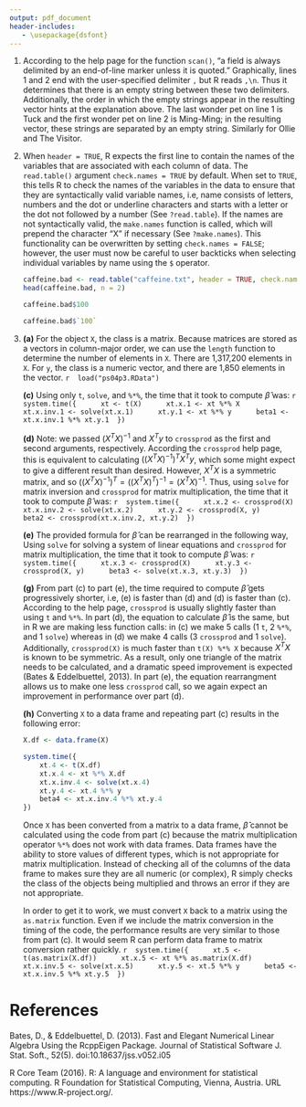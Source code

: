 ```yaml
---
output: pdf_document
header-includes:
   - \usepackage{dsfont}
---
```

\begin{flushright}
Jennifer Chu, Samnang Tep, Ryan Quigley \\
Section 2 \\
Group C \\
MATH 267A
\end{flushright}
\begin{center}
Problem Set 4
\end{center}

1. According to the help page for the function `scan()`, "a field is always delimited by an end-of-line marker unless it is quoted." Graphically, lines 1 and 2 end with the user-specified delimiter `,` but R reads `,\n`. Thus it determines that there is an empty string between these two delimiters. Additionally, the order in which the empty strings appear in the resulting vector hints at the explanation above. The last wonder pet on line 1 is Tuck and the first wonder pet on line 2 is Ming-Ming; in the resulting vector, these strings are separated by an empty string. Similarly for Ollie and The Visitor.  

2. When `header = TRUE`, R expects the first line to contain the names of the variables that are associated with each column of data. The `read.table()` argument `check.names = TRUE` by default. When set to `TRUE`, this tells R to check the names of the variables in the data to ensure that they are syntactically valid variable names, i.e, name consists of letters, numbers and the dot or underline characters and starts with a letter or the dot not followed by a number (See `?read.table`). If the names are not syntactically valid, the `make.names` function is called, which will prepend the character "X" if necessary (See `?make.names`). This functionality can be overwritten by setting `check.names = FALSE`; however, the user must now be careful to user backticks when selecting individual variables by name using the `$` operator.

    ```r
    caffeine.bad <- read.table("caffeine.txt", header = TRUE, check.names = FALSE)
    head(caffeine.bad, n = 2)
    ```
    
    ```r
    caffeine.bad$100
    ```
    
    ```r
    caffeine.bad$`100`
    ```

3. 

    **(a\)**  For the object `X`, the class is a matrix. Because matrices are stored as a vectors in column-major order, we can use the `length` function to determine the number of elements in `X`. There are 1,317,200 elements in `X`. For `y`, the class is a numeric vector, and there are 1,850 elements in the vector.
    ```r
    load("ps04p3.RData")
    ```

    **(c\)**  Using only `t`, `solve`, and `%*%`, the time that it took to compute $\hat{\beta}$ was:
    ```r
    system.time({
    	xt <- t(X)
    	xt.x.1 <- xt %*% X
    	xt.x.inv.1 <- solve(xt.x.1)
    	xt.y.1 <- xt %*% y
    	beta1 <- xt.x.inv.1 %*% xt.y.1
    })
    ```

    **(d\)**  Note: we passed $(X^TX)^{-1}$ and $X^Ty$ to `crossprod` as the first and second arguments, respectively. According the `crossprod` help page, this is equivalent to calculating $((X^TX)^{-1})^T X^Ty$, which some might expect to give a different result than desired. However, $X^TX$ is a symmetric matrix, and so $((X^TX)^{-1})^T = ((X^TX)^T)^{-1} = (X^TX)^{-1}$. Thus, using `solve` for matrix inversion and `crossprod` for matrix multiplication, the time that it took to compute $\hat{\beta}$ was:
    ```r
    system.time({
    	xt.x.2 <- crossprod(X)
    	xt.x.inv.2 <- solve(xt.x.2)
    	xt.y.2 <- crossprod(X, y)
    	beta2 <- crossprod(xt.x.inv.2, xt.y.2)
    })
    ```

    **(e\)**  The provided formula for $\hat{\beta}$ can be rearranged in the following way,
    \begin{align*}
    \hat{\beta} & = (X^T X)^{-1} X^T y \\
    (X^T X) \hat{\beta} & = (X^T X)(X^T X)^{-1} X^T y \\
    (X^T X) \hat{\beta} & = I X^T y \\
    (X^T X) \hat{\beta} & = X^T y 
    \end{align*}
    Using `solve` for solving a system of linear equations and `crossprod` for matrix multiplication, the time that it took to compute $\hat{\beta}$ was:
    ```r
    system.time({
    	xt.x.3 <- crossprod(X)
    	xt.y.3 <- crossprod(X, y)
    	beta3 <- solve(xt.x.3, xt.y.3)
    })
    ```

    **(g\)**  From part (c) to part (e), the time required to compute $\hat{\beta}$ gets progressively shorter, i.e, (e) is faster than (d) and (d) is faster than (c). According to the help page, `crossprod` is usually slightly faster than using `t` and `%*%`. In part (d), the equation to calculate $\hat{\beta}$ is the same, but in R we are making less function calls: in (c) we make 5 calls (1 `t`, 2 `%*%`, and 1 `solve`) whereas in (d) we make 4 calls (3 `crossprod` and 1 `solve`). Additionally, `crossprod(X)` is much faster than `t(X) %*% X` because $X^TX$ is known to be symmetric. As a result, only one triangle of the matrix needs to be calculated, and a dramatic speed improvement is expected (Bates & Eddelbuettel, 2013). In part (e), the equation rearrangment allows us to make one less `crossprod` call, so we again expect an improvement in performance over part (d).

    **(h\)** Converting `X` to a data frame and repeating part (c) results in the following error:
    
    ```r
    X.df <- data.frame(X)
    
    system.time({
    	xt.4 <- t(X.df)
    	xt.x.4 <- xt %*% X.df
    	xt.x.inv.4 <- solve(xt.x.4)
    	xt.y.4 <- xt.4 %*% y
    	beta4 <- xt.x.inv.4 %*% xt.y.4
    })
    ```
    
    Once `X` has been converted from a matrix to a data frame, $\hat{\beta}$ cannot be calculated using the code from part (c) because the matrix multiplication operator `%*%` does not work with data frames. Data frames have the ability to store values of different types, which is not appropriate for matrix multiplication. Instead of checking all of the columns of the data frame to makes sure they are all numeric (or complex), R simply checks the class of the objects being multiplied and throws an error if they are not appropriate.

    In order to get it to work, we must convert `X` back to a matrix using the `as.matrix` function. Even if we include the matrix conversion in the timing of the code, the performance results are very similar to those from part (c). It would seem R can perform data frame to matrix conversion rather quickly.
    ```r
    system.time({
    	xt.5 <- t(as.matrix(X.df))
    	xt.x.5 <- xt %*% as.matrix(X.df)
    	xt.x.inv.5 <- solve(xt.x.5)
    	xt.y.5 <- xt.5 %*% y
    	beta5 <- xt.x.inv.5 %*% xt.y.5
    })
    ```

# References
Bates, D., & Eddelbuettel, D. (2013). Fast and Elegant Numerical Linear Algebra Using the RcppEigen Package.
  Journal of Statistical Software J. Stat. Soft., 52(5). doi:10.18637/jss.v052.i05

R Core Team (2016). R: A language and environment for statistical
  computing. R Foundation for Statistical Computing, Vienna, Austria.
  URL https://www.R-project.org/.